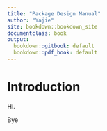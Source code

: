 ```yaml
---
title: "Package Design Manual"
author: "Yajie"
site: bookdown::bookdown_site
documentclass: book
output:
  bookdown::gitbook: default
  bookdown::pdf_book: default
---
```


# Introduction

Hi.

Bye
